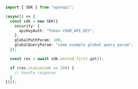 ```typescript showLineNumbers copy filename="Nested First Get usage example"
import { SDK } from "openapi";

(async() => {
  const sdk = new SDK({
    security: {
      apiKeyAuth: "Token YOUR_API_KEY",
    },
    globalPathParam: 100,
    globalQueryParam: "some example global query param",
  });

  const res = await sdk.nested.first.get();

  if (res.statusCode == 200) {
    // handle response
  }
})();
```
